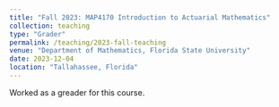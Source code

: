 ```yaml
---
title: "Fall 2023: MAP4170 Introduction to Actuarial Mathematics"
collection: teaching
type: "Grader"
permalink: /teaching/2023-fall-teaching
venue: "Department of Mathematics, Florida State University"
date: 2023-12-04
location: "Tallahassee, Florida"
---  
```


Worked as a greader for this course.